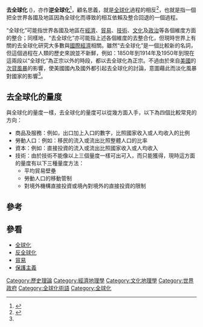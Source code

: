 '''去全球化''' ({{lang|en|'''Deglobalization'''}})，亦作'''逆全球化'''<ref name=yam>{{cite web|url=http://blog.yam.com/largehang/article/21088702|title=yam天空部落：Evander★Beta版人生: [趨勢]逆全球化|accessdate=2009-05-31|date=2009-05-18|author=[http://blog.yam.com/user/largehang.html largehang]}}{{Dead link}}</ref>，顧名思義，就是[[全球化|全球化]]過程的相反<ref name=shanshuiyouyan>{{cite web|url=http://shanshuiyouyan.blog.hexun.com/31013803_d.html|title=每日一語:去全球化 deglobalisation/deglobalization|date=2009-03-27|accessdate=2009-05-31}}</ref>，也就是指一個把全世界各國及地區因為全球化而導致的相互依賴及整合回退的一個過程。

“全球化”可能指世界各國及地區在[[經濟|經濟]]、[[貿易|貿易]]、[[技術|技術]]、[[文化|文化]]及[[政治|政治]]等各個維度方面的整合；同樣地，“去全球化”亦可能指上述各個維度的去整合化，但現時世界上有關的去全球化研究大多數與[[國際經濟|國際經濟]]相關。雖然“去全球化”是一個比較新的名詞，但這個過程在人類的歷史來說並不新鮮，例如：1850年到1914年及1950年到現在這兩段以“全球化”為正宗以外的時段，都以去全球化為正宗。不過由於來自[[美國|美國]]的[[次貸風暴|次貸風暴]]的影響，使美國國內及國外都引起去全球化的討論，意圖藉此而淡化風暴對國家的影響<ref name=yam />。

== 去全球化的量度 ==

與全球化的量度一樣，去全球化的量度可以從幾方面入手，以下為四個比較常見的方向：
* 商品及服務：例如，出口加上入口的數字，比照國家收入或人均收入的比例
* 勞動人口：例如：移民的流入或流出比照整體人口的比率
* 資本：例如：直接投資的流入或流出比照國家收入或人均收入
* 技術：由於技術不能像以上三個量度一樣可出可入，而只能獲得，現時這方面的量度有以下三種量度方法：
** 平均貿易壁壘
** 勞動人口的移動管制
** 對境外機構直接投資或境內對境外的直接投資的限制

== 參考 ==
{{reflist}}

== 參看 ==
* [[全球化|全球化]]
* [[反全球化|反全球化]]
* [[貿易|貿易]]
* [[保護主義|保護主義]]

[[Category:歷史理論|Category:歷史理論]]
[[Category:經濟地理學|Category:經濟地理學]]
[[Category:文化地理學|Category:文化地理學]]
[[Category:世界政府|Category:世界政府]]
[[Category:全球化術語|Category:全球化術語]]
[[Category:全球化|Category:全球化]]